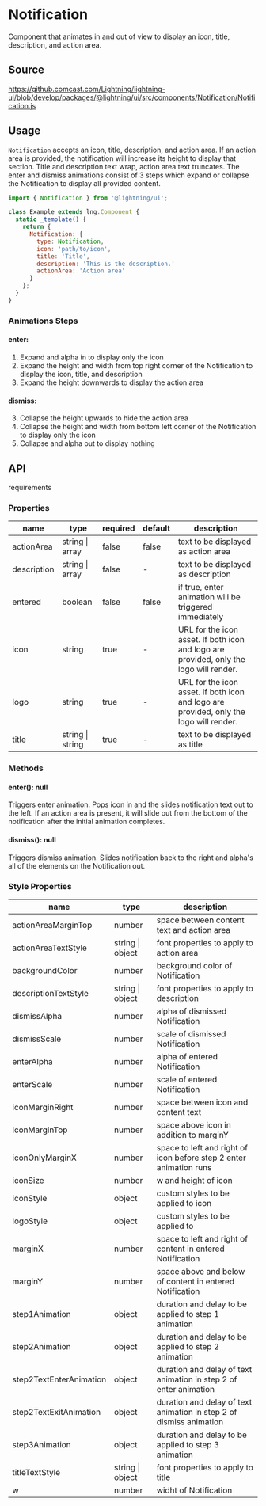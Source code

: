 
# Notification

Component that animates in and out of view to display an icon, title, description, and action area.

## Source

https://github.comcast.com/Lightning/lightning-ui/blob/develop/packages/@lightning/ui/src/components/Notification/Notification.js

## Usage

`Notification` accepts an icon, title, description, and action area. If an action area is provided, the notification will increase its height to display that section.
Title and description text wrap, action area text truncates. The enter and dismiss animations consist of 3 steps which expand or collapse the Notification to display all
provided content.

```js
import { Notification } from '@lightning/ui';

class Example extends lng.Component {
  static _template() {
    return {
      Notification: {
        type: Notification,
        icon: 'path/to/icon',
        title: 'Title',
        description: 'This is the description.'
        actionArea: 'Action area'
      }
    };
  }
}
```

<Canvas>
  <Story id="foundations-notification--notification" />
</Canvas>

### Animations Steps

#### enter:

1. Expand and alpha in to display only the icon
2. Expand the height and width from top right corner of the Notification to display the icon, title, and description
3. Expand the height downwards to display the action area

#### dismiss:

3. Collapse the height upwards to hide the action area
4. Collapse the height and width from bottom left corner of the Notification to display only the icon
5. Collapse and alpha out to display nothing

## API

requirements

### Properties

| name        | type             | required | default | description                                                                            |
| ----------- | ---------------- | -------- | ------- | -------------------------------------------------------------------------------------- |
| actionArea  | string \| array  | false    | false   | text to be displayed as action area                                                    |
| description | string \| array  | false    | -       | text to be displayed as description                                                    |
| entered     | boolean          | false    | false   | if true, enter animation will be triggered immediately                                 |
| icon        | string           | true     | -       | URL for the icon asset. If both icon and logo are provided, only the logo will render. |
| logo        | string           | true     | -       | URL for the icon asset. If both icon and logo are provided, only the logo will render. |
| title       | string \| string | true     | -       | text to be displayed as title                                                          |

### Methods

#### enter(): null

Triggers enter animation. Pops icon in and the slides notification text out to the left. If an action area is present, it will slide out from the bottom of the notification after the initial animation completes.

#### dismiss(): null

Triggers dismiss animation. Slides notification back to the right and alpha's all of the elements on the Notification out.

### Style Properties

| name                    | type             | description                                                         |
| ----------------------- | ---------------- | ------------------------------------------------------------------- |
| actionAreaMarginTop     | number           | space between content text and action area                          |
| actionAreaTextStyle     | string \| object | font properties to apply to action area                             |
| backgroundColor         | number           | background color of Notification                                    |
| descriptionTextStyle    | string \| object | font properties to apply to description                             |
| dismissAlpha            | number           | alpha of dismissed Notification                                     |
| dismissScale            | number           | scale of dismissed Notification                                     |
| enterAlpha              | number           | alpha of entered Notification                                       |
| enterScale              | number           | scale of entered Notification                                       |
| iconMarginRight         | number           | space between icon and content text                                 |
| iconMarginTop           | number           | space above icon in addition to marginY                             |
| iconOnlyMarginX         | number           | space to left and right of icon before step 2 enter animation runs  |
| iconSize                | number           | w and height of icon                                                |
| iconStyle              | object           | custom styles to be applied to icon                                 |
| logoStyle              | object           | custom styles to be applied to                                      |
| marginX                 | number           | space to left and right of content in entered Notification          |
| marginY                 | number           | space above and below of content in entered Notification            |
| step1Animation          | object           | duration and delay to be applied to step 1 animation                |
| step2Animation          | object           | duration and delay to be applied to step 2 animation                |
| step2TextEnterAnimation | object           | duration and delay of text animation in step 2 of enter animation   |
| step2TextExitAnimation  | object           | duration and delay of text animation in step 2 of dismiss animation |
| step3Animation          | object           | duration and delay to be applied to step 3 animation                |
| titleTextStyle          | string \| object | font properties to apply to title                                   |
| w                       | number           | widht of Notification                                               |

